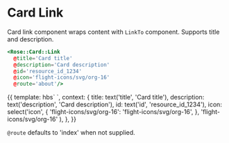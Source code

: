 
<Meta title="Rose|Card|Link" component="Link" />

# Card Link

Card link component wraps content with `LinkTo` component. Supports title and description.

```handlebars
<Rose::Card::Link
  @title='Card title'
  @description='Card description'
  @id='resource_id_1234'
  @icon='flight-icons/svg/org-16'
  @route='about'/>
```

<Preview>
  <Story name="Basic">{{
    template: hbs`
      <Rose::Card::Link
        @title={{title}}
        @description={{description}}
        @id={{id}}
        @icon={{icon}}
      />
    `,
    context: {
      title: text('title', 'Card title'),
      description: text('description', 'Card description'),
      id: text('id', 'resource_id_1234'),
      icon: select('icon', {
          'flight-icons/svg/org-16': 'flight-icons/svg/org-16',
        },
        'flight-icons/svg/org-16'
      ),
    },
  }}</Story>
</Preview>

`@route` defaults to 'index' when not supplied.
